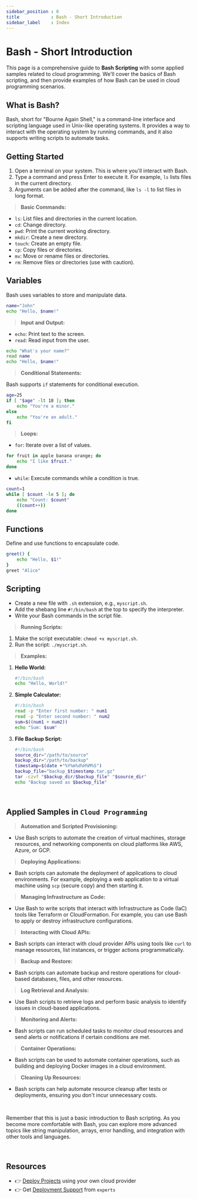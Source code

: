 ```yaml
---
sidebar_position : 0
title            : Bash - Short Introduction
sidebar_label    : Index
---
```


# Bash - Short Introduction

This page is a comprehensive guide to **Bash Scripting** with some applied samples related to cloud programming. 
We'll cover the basics of Bash scripting, and then provide examples of how Bash can be used in cloud programming scenarios.

## **What is Bash?**

Bash, short for "Bourne Again Shell," is a command-line interface and scripting language used in Unix-like operating systems. 
It provides a way to interact with the operating system by running commands, and it also supports writing scripts to automate tasks.

## **Getting Started**

1. Open a terminal on your system. This is where you'll interact with Bash.
2. Type a command and press Enter to execute it. For example, `ls` lists files in the current directory.
3. Arguments can be added after the command, like `ls -l` to list files in long format.

> **Basic Commands:**

- `ls`: List files and directories in the current location.
- `cd`: Change directory.
- `pwd`: Print the current working directory.
- `mkdir`: Create a new directory.
- `touch`: Create an empty file.
- `cp`: Copy files or directories.
- `mv`: Move or rename files or directories.
- `rm`: Remove files or directories (use with caution).

## **Variables**

Bash uses variables to store and manipulate data.

```bash
name="John"
echo "Hello, $name!"
```

> **Input and Output:**

- `echo`: Print text to the screen.
- `read`: Read input from the user.

```bash
echo "What's your name?"
read name
echo "Hello, $name!"
```

> **Conditional Statements:**

Bash supports `if` statements for conditional execution.

```bash
age=25
if [ "$age" -lt 18 ]; then
    echo "You're a minor."
else
    echo "You're an adult."
fi
```

> **Loops:**

- `for`: Iterate over a list of values.
```bash
for fruit in apple banana orange; do
    echo "I like $fruit."
done
```
- `while`: Execute commands while a condition is true.
```bash
count=1
while [ $count -le 5 ]; do
    echo "Count: $count"
    ((count++))
done
```

## **Functions**

Define and use functions to encapsulate code.
```bash
greet() {
    echo "Hello, $1!"
}
greet "Alice"
```

## **Scripting**

- Create a new file with `.sh` extension, e.g., `myscript.sh`.
- Add the shebang line `#!/bin/bash` at the top to specify the interpreter.
- Write your Bash commands in the script file.

> **Running Scripts:**

1. Make the script executable: `chmod +x myscript.sh`.
2. Run the script: `./myscript.sh`.

> **Examples:**

1. **Hello World:**
   ```bash
   #!/bin/bash
   echo "Hello, World!"
   ```

2. **Simple Calculator:**
   ```bash
   #!/bin/bash
   read -p "Enter first number: " num1
   read -p "Enter second number: " num2
   sum=$((num1 + num2))
   echo "Sum: $sum"
   ```

3. **File Backup Script:**
   ```bash
   #!/bin/bash
   source_dir="/path/to/source"
   backup_dir="/path/to/backup"
   timestamp=$(date +"%Y%m%d%H%M%S")
   backup_file="backup_$timestamp.tar.gz"
   tar -czvf "$backup_dir/$backup_file" "$source_dir"
   echo "Backup saved as $backup_file"
   ```

<br />

## Applied Samples in `Cloud Programming`

> **Automation and Scripted Provisioning:**

- Use Bash scripts to automate the creation of virtual machines, storage resources, and networking components on cloud platforms like AWS, Azure, or GCP.

> **Deploying Applications:**

- Bash scripts can automate the deployment of applications to cloud environments. For example, deploying a web application to a virtual machine using `scp` (secure copy) and then starting it.

> **Managing Infrastructure as Code:**

- Use Bash to write scripts that interact with Infrastructure as Code (IaC) tools like Terraform or CloudFormation. For example, you can use Bash to apply or destroy infrastructure configurations.

> **Interacting with Cloud APIs:**

- Bash scripts can interact with cloud provider APIs using tools like `curl` to manage resources, list instances, or trigger actions programmatically.

> **Backup and Restore:**

- Bash scripts can automate backup and restore operations for cloud-based databases, files, and other resources.

> **Log Retrieval and Analysis:**

- Use Bash scripts to retrieve logs and perform basic analysis to identify issues in cloud-based applications.

> **Monitoring and Alerts:**

- Bash scripts can run scheduled tasks to monitor cloud resources and send alerts or notifications if certain conditions are met.

> **Container Operations:**

- Bash scripts can be used to automate container operations, such as building and deploying Docker images in a cloud environment.

> **Cleaning Up Resources:**

- Bash scripts can help automate resource cleanup after tests or deployments, ensuring you don't incur unnecessary costs.

<br />

Remember that this is just a basic introduction to Bash scripting. 
As you become more comfortable with Bash, you can explore more advanced topics like string manipulation, arrays, error handling, and integration with other tools and languages.

<br />

## Resources

- 👉 [Deploy Projects](https://deploypro.dev/) using your own cloud provider
- 👉 Get [Deployment Support](https://deploypro.dev/support/) from `experts` 
